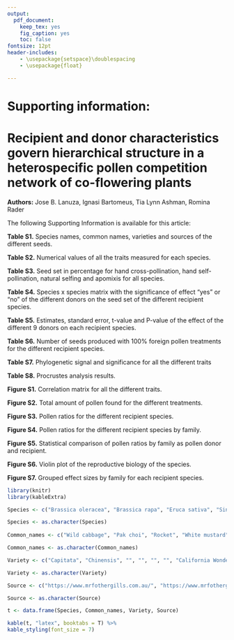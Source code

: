 ```yaml
---
output: 
  pdf_document:
    keep_tex: yes
    fig_caption: yes
    toc: false
fontsize: 12pt
header-includes:
    - \usepackage{setspace}\doublespacing
    - \usepackage{float}

---
```


# Supporting information:

# Recipient and donor characteristics govern hierarchical structure in a heterospecific pollen competition network of co-flowering plants

__Authors:__ Jose B. Lanuza, Ignasi Bartomeus, Tia Lynn Ashman, Romina Rader

The following Supporting Information is available for this article:

__Table S1.__ Species names, common names, varieties and sources of the different seeds.

__Table S2.__ Numerical values of all the traits measured for each species.

__Table S3.__ Seed set in percentage for hand cross-pollination, hand self-pollination, natural selfing and apomixis for all species.

__Table S4.__ Species x species matrix with the significance of effect “yes” or “no” of the different donors on the seed set of the different recipient species.

__Table S5.__ Estimates, standard error, t-value and P-value of the effect of the different 9 donors on each recipient species.

__Table S6.__ Number of seeds produced with 100% foreign pollen treatments for the different recipient species. 

__Table S7.__ Phylogenetic signal and significance for all the different traits

__Table S8.__ Procrustes analysis results.

__Figure S1.__ Correlation matrix for all the different traits.

__Figure S2.__ Total amount of pollen found for the different treatments.

__Figure S3.__ Pollen ratios for the different recipient species.

__Figure S4.__ Pollen ratios for the different recipient species by family.

__Figure S5.__ Statistical comparison of pollen ratios by family as pollen donor and recipient.
 
__Figure S6.__ Violin plot of the reproductive biology of the species.

__Figure S7.__ Grouped effect sizes by family for each recipient species.

\newpage


```r
library(knitr)
library(kableExtra)

Species <- c("Brassica oleracea", "Brassica rapa", "Eruca sativa", "Sinapis alba", "Ipomoea aquatica", "Ipomoea purpurea", "Capsicum annuum", "Petunia integrifolia", "Solanum lycopersicum", "Solanum melongena")

Species <- as.character(Species)
  
Common_names <- c("Wild cabbage", "Pak choi", "Rocket", "White mustard", "Water spinach", "Morning glory", "Capsicum", "Petunia", "Tomato", "Eggplant")

Common_names <- as.character(Common_names)

Variety <- c("Capitata", "Chinensis", "", "", "", "", "California Wonder", "", "Tommy Toe", "Little Fingers") 

Variety <- as.character(Variety)

Source <- c("https://www.mrfothergills.com.au/", "https://www.mrfothergills.com.au/", "https://www.mrfothergills.com.au/", "https://www.mrfothergills.com.au/", "https://www.theseedcollection.com.au/", "http://www.shaman-australis.com.au", "https://www.edenseeds.com.au", "https://www.dianeseeds.com/", "https://www.mrfothergills.com.au/", "https://www.4seasonsseeds.com.au/")

Source <- as.character(Source)

t <- data.frame(Species, Common_names, Variety, Source)

kable(t, "latex", booktabs = T) %>%
kable_styling(font_size = 7)
```

\begin{landscape}
TABLE
\end{landscape}